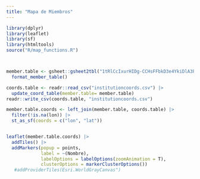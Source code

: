 ```yaml
---
title: "Mapa de Miembros"
---
```


``` r
library(dplyr)
library(leaflet)
library(sf)
library(htmltools)
source("R/map_functions.R")



member.table <- gsheet::gsheet2tbl("1tRlCcIxurHIDg-CCHsFFbkD3e4YkiDlA3PkFlTcBlk8") |>
  format_member_table()

coords.table <- readr::read_csv("institutioncoords.csv") |> 
  update_coord_table(member.table= member.table)
readr::write_csv(coords.table, "institutioncoords.csv")

member.table.coords <- left_join(member.table, coords.table) |> 
  filter(!is.na(lon)) |> 
  st_as_sf(coords = c("lon", "lat"))


leaflet(member.table.coords) |> 
  addTiles() |> 
  addMarkers(popup = points, 
             label = ~(Nombre),
             labelOptions = labelOptions(zoomAnimation = T),
             clusterOptions = markerClusterOptions())
   #addProviderTiles(Esri.WorldGrayCanvas")
  
  
```